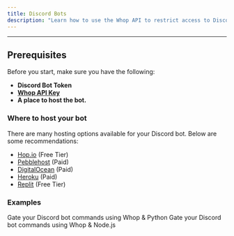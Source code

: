 ```yaml
---
title: Discord Bots
description: "Learn how to use the Whop API to restrict access to Discord bot commands. Ensure only users with a valid membership can use the commands."
---
```


---

## Prerequisites

Before you start, make sure you have the following:

- **Discord Bot Token**
- [**Whop API Key**](/api-reference/authentication#api-keys)
- **A place to host the bot.**

### Where to host your bot

There are many hosting options available for your Discord bot. Below are some recommendations:

- [Hop.io](https://hop.io) (Free Tier)
- [Pebblehost](https://pebblehost.com/bot-hosting) (Paid)
- [DigitalOcean](https://digitalocean.com) (Paid)
- [Heroku](https://heroku.com) (Paid)
- [Replit](https://replit.com) (Free Tier)

### Examples

<CardGroup cols={2}>
  <Card
    title="Discord Bot - Python"
    icon="discord"
    color="#0285c7"
    href="/discord/python"
  >
    Gate your Discord bot commands using Whop & Python
  </Card>
  <Card
    title="Discord Bot - Node.js"
    icon="discord"
    color="#0285c7"
    href="/discord/nodejs"
  >
    Gate your Discord bot commands using Whop & Node.js
  </Card>
</CardGroup>
